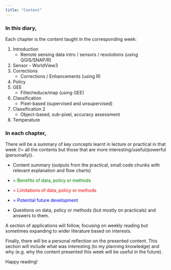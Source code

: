 ```yaml
---
title: "Content"
---
```


### In this diary, {.unnumbered}

Each chapter is the content taught in the corresponding week:

1.  Introduction
    -   Remote sensing data intro / sensors / resolutions (using QGIS/SNAP/R)
2.  Sensor - WorldView3
3.  Corrections
    -   Corrections / Enhancements (using R)
4.  Policy
5.  GEE
    -   Filter/reduce/map (using GEE)
6.  Classification
    -   Pixel-based (supervised and unsupervised)
7.  Classification 2
    -   Object-based, sub-pixel, accuracy assessment
8.  Temperature

### In each chapter,

There will be a summary of key concepts learnt in lecture or practical in that week (!= all the contents but those that are more interesting/useful/powerful (personally)).

-   Content summary (outputs from the practical, small code chunks with relevant explanation and flow charts)

-   ::: {.callout-tip style="color: green;" appearance="minimal"}
    = Benefits of data, policy or methods
    :::

-   ::: {.callout-important style="color: red;" appearance="minimal"}
    = Limitations of data, policy or methods
    :::

-   ::: {.callout-note style="color: blue;" appearance="minimal"}
    = Potential future development
    :::

-   Questions on data, policy or methods (but mostly on practicals) and answers to them.

A section of applications will follow, focusing on weekly reading but sometimes expanding to wider literature based on interests.

Finally, there will be a personal reflection on the presented content. This section will include what was interesting (to my planning knowledge) and why (e.g. why the content presented this week will be useful in the future).

Happy reading!
